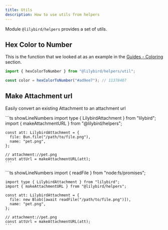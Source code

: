---
title: Utils
description: How to use utils from helpers
---


Module `@lilybird/helpers` provides a set of utils.

## Hex Color to Number

This is the function that we looked at as an example in the [Guides - Coloring](../../../guides/coloring) section.

```ts
import { hexColorToNumber } from "@lilybird/helpers/util";

const color = hexColorToNumber("#ad9ee7"); // 11378407
```

## Make Attachment url

Easily convert an existing Attachment to an attachment url

<Tabs>
  <TabItem label="bun" icon="bun">
    ```ts showLineNumbers
    import type { LilybirdAttachment } from "lilybird";
    import { makeAttachmentURL } from "@lilybird/helpers";

    const att: LilybirdAttachment = {
      file: Bun.file("/path/to/file.png"),
      name: "pet.png",
    };

    // attachment://pet.png
    const attUrl = makeAttachmentURL(att);
    ```

  </TabItem>
  <TabItem label="node" icon="node">
    ```ts showLineNumbers
    import { readFile } from "node:fs/promises";

    import type { LilybirdAttachment } from "lilybird";
    import { makeAttachmentURL } from "@lilybird/helpers";

    const att: LilybirdAttachment = {
      file: new Blob([await readFile("/path/to/file.png")]),
      name: "pet.png",
    };

    // attachment://pet.png
    const attUrl = makeAttachmentURL(att);
    ```

  </TabItem>
</Tabs>
